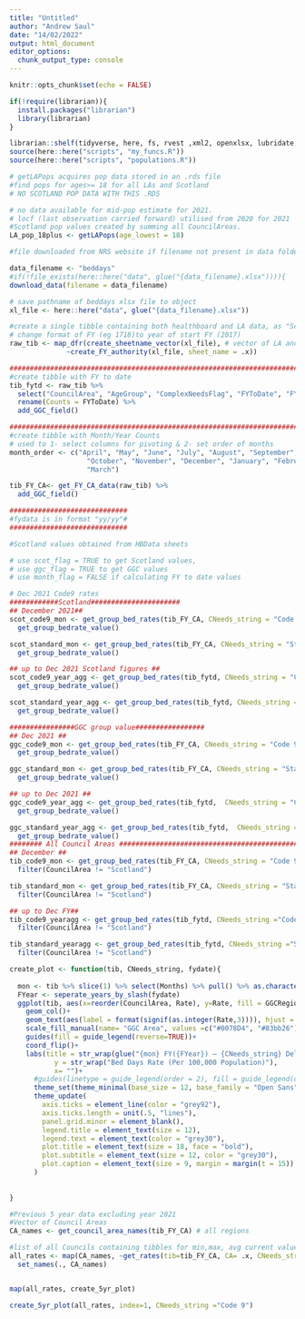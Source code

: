 ```yaml
---
title: "Untitled"
author: "Andrew Saul"
date: "14/02/2022"
output: html_document
editor_options: 
  chunk_output_type: console
---
```


```r
knitr::opts_chunk$set(echo = FALSE)
```

```r
if(!require(librarian)){
  install.packages("librarian")
  library(librarian)
}

librarian::shelf(tidyverse, here, fs, rvest ,xml2, openxlsx, lubridate, readxl, janitor, glue, rlang, plotly)
source(here::here("scripts", "my_funcs.R"))
source(here::here("scripts", "populations.R"))
```

```r
# getLAPops acquires pop data stored in an .rds file
#find pops for ages>= 18 for all LAs and Scotland
# NO SCOTLAND POP DATA WITH THIS .RDS

# no data available for mid-pop estimate for 2021.  
# locf (last observation carried forward) utilised from 2020 for 2021
#Scotland pop values created by summing all CouncilAreas.
LA_pop_18plus <- getLAPops(age_lowest = 18)

```

```r
#file downloaded from NRS website if filename not present in data folder

data_filename <- "beddays"
#if(!file_exists(here::here("data", glue("{data_filename}.xlsx")))){
download_data(filename = data_filename)

```

```r
# save pathname of beddays xlsx file to object 
xl_file <- here::here("data", glue("{data_filename}.xlsx"))

#create a single tibble containing both healthboard and LA data, as "Scotland" located in HB... sheets. Only "Scotland" kept from HB... sheets 
# change format of FY (eg 1718)to year of start FY (2017)
raw_tib <- map_dfr(create_sheetname_vector(xl_file), # vector of LA and HB data from FY 12/13 until 21/22
              ~create_FY_authority(xl_file, sheet_name = .x)) 

######################################################################################
#create tibble with FY to date 
tib_fytd <- raw_tib %>% 
  select("CouncilArea", "AgeGroup", "ComplexNeedsFlag", "FYToDate", "FY", "FY_begin") %>% 
  rename(Counts = FYToDate) %>% 
  add_GGC_field()

######################################################################################
#create tibble with Month/Year Counts
# used to 1- select columns for pivoting & 2- set order of months
month_order <- c("April", "May", "June", "July", "August", "September",
                   "October", "November", "December", "January", "February",
                   "March")

tib_FY_CA<- get_FY_CA_data(raw_tib) %>% 
  add_GGC_field()

```

```r
#############################
#fydata is in format "yy/yy"#
#############################

#Scotland values obtained from HBData sheets

# use scot_flag = TRUE to get Scotland values,
# use ggc_flag = TRUE to get GGC values
# use month_flag = FALSE if calculating FY to date values

# Dec 2021 Code9 rates
############Scotland######################
## December 2021##
scot_code9_mon <- get_group_bed_rates(tib_FY_CA, CNeeds_string = "Code 9",  fydate=2122, mon= "December", ggc_flag = FALSE, scot_flag = TRUE) %>% 
  get_group_bedrate_value()

scot_standard_mon <- get_group_bed_rates(tib_FY_CA, CNeeds_string = "Standard",  fydate=2122, mon= "December", ggc_flag = FALSE, scot_flag = TRUE) %>% 
  get_group_bedrate_value()

## up to Dec 2021 Scotland figures ##
scot_code9_year_agg <- get_group_bed_rates(tib_fytd, CNeeds_string = "Code 9", fydate=2122, ggc_flag = FALSE, scot_flag = TRUE)  %>% 
  get_group_bedrate_value()

scot_standard_year_agg <- get_group_bed_rates(tib_fytd, CNeeds_string = "Standard", fydate=2122, ggc_flag = FALSE, scot_flag = TRUE)  %>% 
  get_group_bedrate_value()

################GGC group value#################
## Dec 2021 ##
ggc_code9_mon <- get_group_bed_rates(tib_FY_CA, CNeeds_string = "Code 9", fydate=2122,  mon = "December", ggc_flag = TRUE) %>% 
  get_group_bedrate_value()

ggc_standard_mon <- get_group_bed_rates(tib_FY_CA, CNeeds_string = "Standard", fydate=2122,  mon = "December", ggc_flag = TRUE) %>% 
  get_group_bedrate_value()

## up to Dec 2021 ##
ggc_code9_year_agg <- get_group_bed_rates(tib_fytd,  CNeeds_string = "Code 9", fydate=2122, ggc_flag = TRUE)  %>% 
  get_group_bedrate_value()

ggc_standard_year_agg <- get_group_bed_rates(tib_fytd,  CNeeds_string = "Standard", fydate=2122, ggc_flag = TRUE)  %>% 
  get_group_bedrate_value()
######## All Council Areas ################################################
## December ##
tib_code9_mon <- get_group_bed_rates(tib_FY_CA, CNeeds_string = "Code 9", fydate=2122, mon = "December") %>% 
  filter(CouncilArea != "Scotland")

tib_standard_mon <- get_group_bed_rates(tib_FY_CA, CNeeds_string = "Standard", fydate=2122, mon = "December") %>% 
  filter(CouncilArea != "Scotland")

## up to Dec FY##
tib_code9_yearagg <- get_group_bed_rates(tib_fytd, CNeeds_string ="Code 9", fydate=2122) %>% 
  filter(CouncilArea != "Scotland")

tib_standard_yearagg <- get_group_bed_rates(tib_fytd, CNeeds_string ="Standard", fydate=2122) %>% 
  filter(CouncilArea != "Scotland")

```

```r

create_plot <- function(tib, CNeeds_string, fydate){
  
  mon <- tib %>% slice(1) %>% select(Months) %>% pull() %>% as.character()
  FYear <- seperate_years_by_slash(fydate)
  ggplot(tib, aes(x=reorder(CouncilArea, Rate), y=Rate, fill = GGCRegion))+
    geom_col()+
    geom_text(aes(label = format(signif(as.integer(Rate,3)))), hjust = 1, colour = "white") +
    scale_fill_manual(name= "GGC Area", values =c("#0078D4", "#83bb26"))+
    guides(fill = guide_legend(reverse=TRUE))+
    coord_flip()+
    labs(title = str_wrap(glue("{mon} FY({FYear}) – {CNeeds_string} Delays : Rate per 100,000 Population")),
           y = str_wrap("Bed Days Rate (Per 100,000 Population)"),
           x= "")+
      #guides(linetype = guide_legend(order = 2), fill = guide_legend(order = 1), color = guide_legend(order = 1))+
      theme_set(theme_minimal(base_size = 12, base_family = "Open Sans"))+
      theme_update(
        axis.ticks = element_line(color = "grey92"),
        axis.ticks.length = unit(.5, "lines"),
        panel.grid.minor = element_blank(),
        legend.title = element_text(size = 12),
        legend.text = element_text(color = "grey30"),
        plot.title = element_text(size = 18, face = "bold"),
        plot.subtitle = element_text(size = 12, color = "grey30"),
        plot.caption = element_text(size = 9, margin = margin(t = 15))
      )
    
  
}

```



```r
#Previous 5 year data excluding year 2021
#Vector of Council Areas
CA_names <- get_council_area_names(tib_FY_CA) # all regions

#list of all Councils containing tibbles for min,max, avg current values
all_rates <- map(CA_names, ~get_rates(tib=tib_FY_CA, CA= .x, CNeeds_string = "Code 9", fydate=2122, pop_objfile=LA_pop_18plus)) %>% 
  set_names(., CA_names)


map(all_rates, create_5yr_plot)

create_5yr_plot(all_rates, index=1, CNeeds_string ="Code 9")
```

